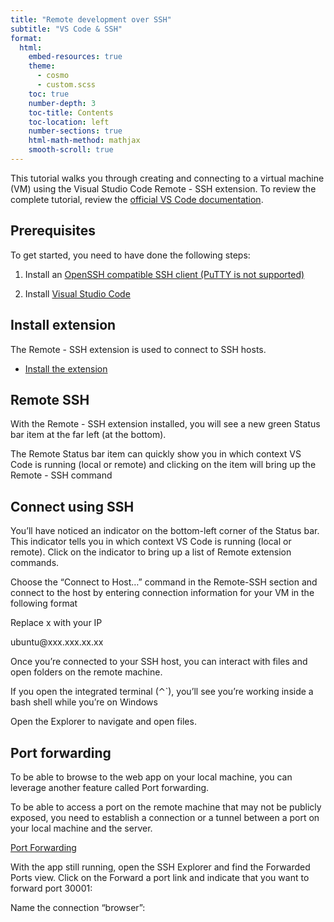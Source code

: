 ```yaml
---
title: "Remote development over SSH"
subtitle: "VS Code & SSH" 
format: 
  html: 
    embed-resources: true
    theme: 
      - cosmo 
      - custom.scss 
    toc: true 
    number-depth: 3  
    toc-title: Contents 
    toc-location: left 
    number-sections: true 
    html-math-method: mathjax 
    smooth-scroll: true 
---
```

 
This tutorial walks you through creating and connecting to a virtual machine (VM) using the Visual Studio Code Remote - SSH extension. To review the complete tutorial, review the [official VS Code documentation](https://code.visualstudio.com/docs/remote/ssh-tutorial).


## Prerequisites

To get started, you need to have done the following steps:

1. Install an [OpenSSH compatible SSH client (PuTTY is not supported)](https://code.visualstudio.com/docs/remote/troubleshooting#_installing-a-supported-ssh-client)

2. Install [Visual Studio Code](https://code.visualstudio.com/)


## Install extension

The Remote - SSH extension is used to connect to SSH hosts.

- [Install the extension](vscode:extension/ms-vscode-remote.remote-ssh)


## Remote SSH

With the Remote - SSH extension installed, you will see a new green Status bar item at the far left (at the bottom).

The Remote Status bar item can quickly show you in which context VS Code is running (local or remote) and clicking on the item will bring up the Remote - SSH command

## Connect using SSH

You'll have noticed an indicator on the bottom-left corner of the Status bar. This indicator tells you in which context VS Code is running (local or remote). Click on the indicator to bring up a list of Remote extension commands.

Choose the "Connect to Host..." command in the Remote-SSH section and connect to the host by entering connection information for your VM in the following format

Replace x with your IP

ubuntu@xxx.xxx.xx.xx

Once you're connected to your SSH host, you can interact with files and open folders on the remote machine. 

If you open the integrated terminal (⌃`), you'll see you're working inside a bash shell while you're on Windows

Open the Explorer to navigate and open files.


## Port forwarding

To be able to browse to the web app on your local machine, you can leverage another feature called Port forwarding.

To be able to access a port on the remote machine that may not be publicly exposed, you need to establish a connection or a tunnel between a port on your local machine and the server.

[Port Forwarding](https://code.visualstudio.com/docs/remote/ssh#_forwarding-a-port-creating-ssh-tunnel)

With the app still running, open the SSH Explorer and find the Forwarded Ports view. Click on the Forward a port link and indicate that you want to forward port 30001:

Name the connection "browser":


